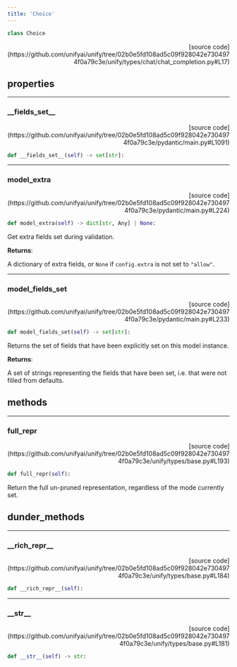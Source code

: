 ```yaml
---
title: 'Choice'
---
```


```python
class Choice
```

<p align="right">[source code](https://github.com/unifyai/unify/tree/02b0e5fd108ad5c09f928042e7304974f0a79c3e/unify/types/chat/chat_completion.py#L17)</p>



## properties

---

### \_\_fields\_set\_\_

<p align="right">[source code](https://github.com/unifyai/unify/tree/02b0e5fd108ad5c09f928042e7304974f0a79c3e/pydantic/main.py#L1091)</p>

```python
def __fields_set__(self) -> set[str]:
```



---

### model\_extra

<p align="right">[source code](https://github.com/unifyai/unify/tree/02b0e5fd108ad5c09f928042e7304974f0a79c3e/pydantic/main.py#L224)</p>

```python
def model_extra(self) -> dict[str, Any] | None:
```

Get extra fields set during validation.

**Returns**:

A dictionary of extra fields, or `None` if `config.extra` is not set to `"allow"`.

---

### model\_fields\_set

<p align="right">[source code](https://github.com/unifyai/unify/tree/02b0e5fd108ad5c09f928042e7304974f0a79c3e/pydantic/main.py#L233)</p>

```python
def model_fields_set(self) -> set[str]:
```

Returns the set of fields that have been explicitly set on this model instance.

**Returns**:

A set of strings representing the fields that have been set,
i.e. that were not filled from defaults.

## methods

---

### full\_repr

<p align="right">[source code](https://github.com/unifyai/unify/tree/02b0e5fd108ad5c09f928042e7304974f0a79c3e/unify/types/base.py#L193)</p>

```python
def full_repr(self):
```

Return the full un-pruned representation, regardless of the mode currently set.

## dunder_methods

---

### \_\_rich\_repr\_\_

<p align="right">[source code](https://github.com/unifyai/unify/tree/02b0e5fd108ad5c09f928042e7304974f0a79c3e/unify/types/base.py#L184)</p>

```python
def __rich_repr__(self):
```



---

### \_\_str\_\_

<p align="right">[source code](https://github.com/unifyai/unify/tree/02b0e5fd108ad5c09f928042e7304974f0a79c3e/unify/types/base.py#L181)</p>

```python
def __str__(self) -> str:
```

